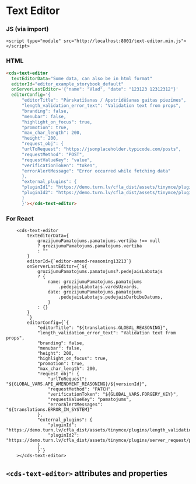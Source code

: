 
# Text Editor

### JS (via import)

```imoprt
<script type="module" src="http://localhost:8001/text-editor.min.js"></script>
```

### HTML

```html
<cds-text-editor
  textEditorData="Some data, can also be in html format"
  editorId="editor_example_storybook_default"
  onServerLastEditor='{"name": "Vlad", "date": "123123 12312312"}'
  editorConfig='{
      "editorTitle": "Pārskatīšanas / Apstrīdēšanas gaitas piezīmes",
      "length_validation_error_text": "Validation text from props",
      "branding": false,
      "menubar": false,
      "highlight_on_focus": true,
      "promotion": true,
      "max_char_length": 200,
      "height": 200,
      "request_obj": {
      "urlToRequest": "https://jsonplaceholder.typicode.com/posts",
      "requestMethod": "POST",
      "requestValueKey": "value",
      "verificationToken": "token",
      "errorAlertMessage": "Error occurred while fetching data"
      },
      "external_plugins": {
      "pluginId1": "https://demo.turn.lv/cfla_dist/assets/tinymce/plugins/length_validation/plugin.min.js",
      "pluginId2": "https://demo.turn.lv/cfla_dist/assets/tinymce/plugins/server_request/plugin.min.js"
      }
      }'></cds-text-editor>
```

### For React

```JS
    <cds-text-editor
        textEditorData={
            grozijumuPamatojums.pamatojums.vertiba !== null
            ? grozijumuPamatojums.pamatojums.vertiba
            : ""
        }
        editorId={`editor-amend-reasoning13213`}
        onServerLastEditor={`${
            grozijumuPamatojums.pamatojums?.pedejaisLabotajs
            ? {
                name: grozijumuPamatojums.pamatojums
                    .pedejaisLabotajs.vardsUzvards,
                date: grozijumuPamatojums.pamatojums
                    .pedejaisLabotajs.pedejaisDarbibuDatums,
                }
            : {}
        }
        `}
        editorConfig={`{
            "editorTitle": "${translations.GLOBAL_REASONING}",
            "length_validation_error_text": "Validation text from props",
            "branding": false,
            "menubar": false,
            "height": 200,
            "highlight_on_focus": true,
            "promotion": true,
            "max_char_length": 200,
            "request_obj": {
                "urlToRequest": "${GLOBAL_VARS.API_AMENDMENT_REASONING}/${versionId}",
                "requestMethod": "PATCH",
                "verificationToken": "${GLOBAL_VARS.FORGERY_KEY}",
                "requestValueKey": "pamatojums",
                "errorAlertMessages": "${translations.ERROR_IN_SYSTEM}"
            },
            "external_plugins": {
                "pluginId": "https://demo.turn.lv/cfla_dist/assets/tinymce/plugins/length_validation/plugin.min.js",
                "pluginId2": "https://demo.turn.lv/cfla_dist/assets/tinymce/plugins/server_request/plugin.min.js"
            }
            }`}
    ></cds-text-editor>
```

## `<cds-text-editor>` attributes and properties

<Props of="cds-text-editor" />
